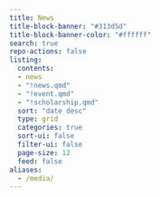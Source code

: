 ```yaml
---
title: News
title-block-banner: "#313d5d"
title-block-banner-color: "#ffffff"
search: true
repo-actions: false
listing:
  contents:
  - news 
  - "!news.qmd"
  - "!event.qmd"
  - "!scholarship.qmd"
  sort: "date desc"
  type: grid
  categories: true
  sort-ui: false
  filter-ui: false
  page-size: 12
  feed: false
aliases: 
  - /media/
---
```

